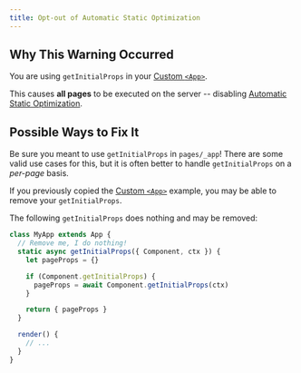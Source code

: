 ```yaml
---
title: Opt-out of Automatic Static Optimization
---
```


## Why This Warning Occurred

You are using `getInitialProps` in your [Custom `<App>`](/docs/pages/building-your-application/routing/custom-app).

This causes **all pages** to be executed on the server -- disabling [Automatic Static Optimization](/docs/pages/building-your-application/rendering/automatic-static-optimization).

## Possible Ways to Fix It

Be sure you meant to use `getInitialProps` in `pages/_app`!
There are some valid use cases for this, but it is often better to handle `getInitialProps` on a _per-page_ basis.

If you previously copied the [Custom `<App>`](/docs/pages/building-your-application/routing/custom-app) example, you may be able to remove your `getInitialProps`.

The following `getInitialProps` does nothing and may be removed:

```jsx filename="pages/_app.js"
class MyApp extends App {
  // Remove me, I do nothing!
  static async getInitialProps({ Component, ctx }) {
    let pageProps = {}

    if (Component.getInitialProps) {
      pageProps = await Component.getInitialProps(ctx)
    }

    return { pageProps }
  }

  render() {
    // ...
  }
}
```

